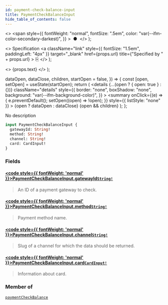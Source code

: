 ```yaml
---
id: payment-check-balance-input
title: PaymentCheckBalanceInput
hide_table_of_contents: false
---
```


  <>
    <span
      style={{
        fontWeight: "normal",
        fontSize: ".5em",
        color: "var(--ifm-color-secondary-darkest)",
      }}
    >
      &nbsp;●&nbsp;
    </span>
  </>
);

  <>
    Specification
    <a
      className="link"
      style={{ fontSize: "1.5em", paddingLeft: "4px" }}
      target="\_blank"
      href={props.url}
      title={"Specified by " + props.url}
    >
      ⎘
    </a>
  </>
);

  <>
    <span className={props.class}>{props.text}</span>
  </>
);


  dataOpen,
  dataClose,
  children,
  startOpen = false,
}) => {
  const [open, setOpen] = useState(startOpen);
  return (
    <details
      {...(open ? { open: true } : {})}
      className="details"
      style={{
        border: "none",
        boxShadow: "none",
        background: "var(--ifm-background-color)",
      }}
    >
      <summary
        onClick={(e) => {
          e.preventDefault();
          setOpen((open) => !open);
        }}
        style={{ listStyle: "none" }}
      >
        {open ? dataOpen : dataClose}
      </summary>
      {open && children}
    </details>
  );
};

No description

```graphql
input PaymentCheckBalanceInput {
  gatewayId: String!
  method: String!
  channel: String!
  card: CardInput!
}
```

### Fields

#### [<code style={{ fontWeight: 'normal' }}>PaymentCheckBalanceInput.<b>gatewayId</b></code>](#)<Bullet />[`String!`](../../../api-reference/miscellaneous/scalars/string) <Badge class="badge badge--secondary" text="non-null"/> <Badge class="badge badge--secondary" text="scalar"/>

> An ID of a payment gateway to check.

#### [<code style={{ fontWeight: 'normal' }}>PaymentCheckBalanceInput.<b>method</b></code>](#)<Bullet />[`String!`](../../../api-reference/miscellaneous/scalars/string) <Badge class="badge badge--secondary" text="non-null"/> <Badge class="badge badge--secondary" text="scalar"/>

> Payment method name.

#### [<code style={{ fontWeight: 'normal' }}>PaymentCheckBalanceInput.<b>channel</b></code>](#)<Bullet />[`String!`](../../../api-reference/miscellaneous/scalars/string) <Badge class="badge badge--secondary" text="non-null"/> <Badge class="badge badge--secondary" text="scalar"/>

> Slug of a channel for which the data should be returned.

#### [<code style={{ fontWeight: 'normal' }}>PaymentCheckBalanceInput.<b>card</b></code>](#)<Bullet />[`CardInput!`](../../../api-reference/miscellaneous/inputs/card-input) <Badge class="badge badge--secondary" text="non-null"/> <Badge class="badge badge--secondary" text="input"/>

> Information about card.

### Member of

[`paymentCheckBalance`](../../../api-reference/payments/mutations/payment-check-balance) <Badge class="badge badge--secondary" text="mutation"/>
